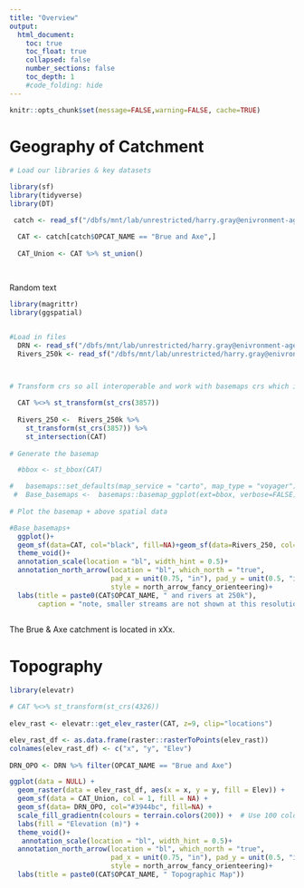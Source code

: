 ```yaml
---
title: "Overview"
output:
  html_document:
    toc: true
    toc_float: true
    collapsed: false
    number_sections: false
    toc_depth: 1
    #code_folding: hide
---
```


```r
knitr::opts_chunk$set(message=FALSE,warning=FALSE, cache=TRUE)
```

# Geography of Catchment

```r
# Load our libraries & key datasets

library(sf)
library(tidyverse)
library(DT)

 catch <- read_sf("/dbfs/mnt/lab/unrestricted/harry.gray@enivronment-agency.gov.uk/Interim_WFD_2022.shp")# Catchment shapefiles

  CAT <- catch[catch$OPCAT_NAME == "Brue and Axe",]
  
  CAT_Union <- CAT %>% st_union()
  
 

```


Random text


```r
library(magrittr)
library(ggspatial)


#Load in files
  DRN <- read_sf("/dbfs/mnt/lab/unrestricted/harry.gray@enivronment-agency.gov.uk/DRN/DRN_Merged_MCAT.shp")
  Rivers_250k <- read_sf("/dbfs/mnt/lab/unrestricted/harry.gray@enivronment-agency.gov.uk/CEP/Hydrology/Rivers_250k.shp")



# Transform crs so all interoperable and work with basemaps crs which is 3857 and crop to chosen catchment
  
  CAT %<>% st_transform(st_crs(3857))
  
  Rivers_250 <-  Rivers_250k %>% 
    st_transform(st_crs(3857)) %>% 
    st_intersection(CAT)
  
# Generate the basemap

  #bbox <- st_bbox(CAT)

#   basemaps::set_defaults(map_service = "carto", map_type = "voyager")
 #  Base_basemaps <-  basemaps::basemap_ggplot(ext=bbox, verbose=FALSE)
    
# Plot the basemap + above spatial data

#Base_basemaps+
  ggplot()+
  geom_sf(data=CAT, col="black", fill=NA)+geom_sf(data=Rivers_250, col="steelblue")+
  theme_void()+
  annotation_scale(location = "bl", width_hint = 0.5)+
  annotation_north_arrow(location = "bl", which_north = "true", 
                         pad_x = unit(0.75, "in"), pad_y = unit(0.5, "in"),
                         style = north_arrow_fancy_orienteering)+
  labs(title = paste0(CAT$OPCAT_NAME, " and rivers at 250k"),
       caption = "note, smaller streams are not shown at this resolution")
       
```

The Brue & Axe catchment is located in xXx.

# Topography

```r

library(elevatr)

# CAT %<>% st_transform(st_crs(4326))
 
elev_rast <- elevatr::get_elev_raster(CAT, z=9, clip="locations")

elev_rast_df <- as.data.frame(raster::rasterToPoints(elev_rast))
colnames(elev_rast_df) <- c("x", "y", "Elev")
  
DRN_OPO <- DRN %>% filter(OPCAT_NAME == "Brue and Axe")

ggplot(data = NULL) +
  geom_raster(data = elev_rast_df, aes(x = x, y = y, fill = Elev)) +
  geom_sf(data = CAT_Union, col = 1, fill = NA) +
  geom_sf(data= DRN_OPO, col="#3944bc", fill=NA) +
  scale_fill_gradientn(colours = terrain.colors(200)) +  # Use 100 colors for the gradient
  labs(fill = "Elevation (m)") +
  theme_void()+
   annotation_scale(location = "bl", width_hint = 0.5)+
  annotation_north_arrow(location = "bl", which_north = "true", 
                         pad_x = unit(0.75, "in"), pad_y = unit(0.5, "in"),
                         style = north_arrow_fancy_orienteering)+
  labs(title = paste0(CAT$OPCAT_NAME, " Topographic Map"))


```

